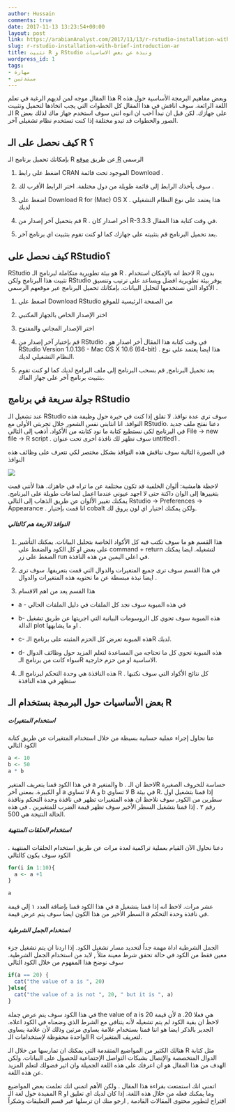 ```yaml
---
author: Hussain
comments: true
date: 2017-11-13 13:23:54+00:00
layout: post
link: https://arabianAnalyst.com/2017/11/13/r-rstudio-installation-with-brief-introduction-ar/
slug: r-rstudio-installation-with-brief-introduction-ar
title: تثبيت R و RStudio ونبذة عن بعض الاساسيات
wordpress_id: 1
tags:
- مهارة
- مبتدئين
---
```


هذا المقال موجه لمن لديهم الرغبة في تعلم R وبعض مفاهيم البرمجة الأساسية حول هذه اللغة الرائعة. سوف اناقش في هذا المقال كل الخطوات التي يجب اتخاذها لتحميل وتثبيت الـ R على جهازك. لكن قبل ان نبدأ احب ان انوه انني سوف استخدم جهاز ماك لذلك بعض الصور والخطوات قد تبدو مختلفة إذا كنت تستخدم نظام تشغيلي آخر.


## كيف نحصل على الـ R ؟


بإمكانك تحميل برنامج الـ R عن طريق [موقع R](www.r-project.org) الرسمي




  1. اضغط على رابط CRAN الموجود تحت قائمة Download .


  2. سوف يأخذك الرابط إلى قائمة طويلة من دول مختلفة. اختر الرابط الأقرب لك .


  3. اضغط على Download R for (Mac) OS X . هذا يعتمد على نوع النظام التشغيلي لديك


  4. قم بتحميل آخر إصدار من R . أخر اصدار كان R-3.3.3 في وقت كتابة هذا المقال.


  5. بعد تحميل البرنامج قم بتثبيته على جهازك كما لو كنت تقوم بتثبيت اي برنامج آخر.










## كيف نحصل على RStudio؟


RStudio هو بيئة تطويرية متكاملة لبرنامج الـ R . لاحظ انه بالإمكان استخدام R بدون تثبيت هذا البرنامج ولكن RStudio يوفر بيئة تطويرية افضل ويساعد على ترتيب وتنسيق الأكواد التي نستخدمها لتحليل البيانات. بإمكانك تحميل البرنامج عبر موقعهم الرسمي .




  1. اضغط على Download RStudio من الصفحة الرئيسية للموقع


  2. اختر الإصدار الخاص بالجهاز المكتبي


  3. اختر الإصدار المجاني والمفتوح


  4. قم بإختيار آخر إصدار من RStudio . في وقت كتابة هذا المقال أخر اصدار هو RStudio Version 1.0.136 - Mac OS X 10.6 (64-bit) . هذا ايضا يعتمد على نوع النظام التشغيلي لديك.


  5. بعد تحميل البرنامج, قم بسحب البرنامج إلى ملف البرامج لديك كما لو كنت تقوم بتثبيت برنامج آخر على جهاز الماك.



## جولة سريعة في برنامج RStudio


عند تشغيل الـ RStudio سوف ترى عدة نوافذ. لا تقلق إذا كنت في حيرة حول وظيفة هذه النوافذ. انا انتابني نفس الشعور خلال تجربتي الأولى مع RStudio. دعنا نفتح ملف جديد في البرنامج لكي نستطيع كتابة ما نود كتابته من الأكواد. أذهب إلى التالي File -> new file -> R script . سوف تظهر لك نافذة أخرى تحت عنوان untitled1 .

في الصورة التالية سوف نناقش هذه النوافذ بشكل مختصر لكي نتعرف على وظائف هذه النوافذ

[![](http://arabianAnalyst.com/wp-content/uploads/2017/11/RStudio-Main-Window-1024x798.png)](http://arabianAnalyst.com/wp-content/uploads/2017/11/RStudio-Main-Window.png)

لاحظة هامشية: ألوان الخلفية قد تكون مختلفة عن ما تراه في جاهزك. هذا لأنني قمت بتغييرها إلى الوان داكنة حتى لا اجهد عيوني عندما اعمل لساعات طويلة على البرنامج. يمكنك تغيير الألوان عن طريق الذهاب إلى التالي Rstudio -> Preferences -> Appearance . انا قمت بإختيار cobalt ولكن يمكنك اختيار اي لون يروق لك.


##### النوافذ الاربعة هم كالتالي


  1. هذا القسم هو ما سوف تكتب فيه كل الأكواد الخاصة بتحليل البيانات. يمكنك التأشير على بعض او كل الكود والضغط على command + return لتشغيله. ايضا يمكنك الضغط على زر run في اعلى اليمين من هذه النافذة.


  2. في هذا القسم سوف ترى جميع المتغيرات والدوال التي قمت بتعريفها. سوف ترى ايضا نبذة مبسطة عن ما تحتويه هذه المتغيرات والدوال .


  3. هذا القسم يعد من اهم الاقسام



  * a - في هذه المبوبة سوف تجد كل الملفات في دليل الملفات الحالي


  * b- هذه المبوبة سوف تحوي كل الروسومات البيانية التي اجريتها عن طريق تشغيل الدالة plot او ما يشابهها .


  * c- هذه المبوبة تعرض كل الحزم المثبته على برنامج الـR لديك.


  * d- هذه المبوبة تحوي كل ما تحتاجه من المساعدة لتعلم المزيد حول وظائف الدوال سواء كانت من برنامج الـR الاساسية او من حزم خارجية.




  4. هذه النافذة هي وحدة التحكم لبرنامج الـ R . كل نتائج الأكواد التي سوف نكتبها ستظهر في هذه النافذة



## بعض الأساسيات حول البرمجة بستخدام الـ R




##### **استخدام المتغيرات**




عنا نحاول إجراء عملية حسابية بسيطة من خلال استخدام المتغيرات عن طريق كتابة الكود التالي


```r
a <- 10
b <- 50
a * b
```



في هذا الكود قمنا بتعريف المتغير a والمتغير b . لاحظ ان الـR حساسة للحروف الصغيرة أو الكبيرة. بمعنى آخر a لا تساوي A و b لا تساوي B في بيئة R. إذا قمنا بتشغيل اول سطرين من الكود, سوف نلاحظ ان هذه المتغيرات تظهر في نافذة وحدة التحكم ونافذة رقم ٢ . إذا قمنا بتشغيل السطر الأخير سوف تظهر قيمة الضرب للمتغيرين . في هذه الحالة النتيجة هي 500.











##### **استخدام الحلقات المنتهية**




دعنا نحاول الآن القيام بعملية تراكمية لعدة مرات عن طريق استخدام الحلقات المنتهية . الكود سوف يكون كالتالي




```r
for(i in 1:10){
  a <- a +1
}

a

```



في هذا الكود قمنا بإضاقة العدد ١ إلى قيمة a عشر مرات. لاحظ انه إذا قمنا بتشغيل السطر الأخير من هذا الكون ايضا سوف يتم عرض قيمة a في نافذة وحدة التحكم.



##### **استخدام الجمل الشرطية**




الجمل الشرطية اداة مهمة جداُ لتحديد مسار تشغيل الكود. إذا اردنا ان يتم تشغيل جزء معين فقط من الكود في حالة تحقق شرط معينة مثلاُ , لابد من استخدام الجمل الشرطية. سوف نوضح هذا المفهوم من خلال الكود التالي




```r
if(a == 20) {
  cat("the value of a is ", 20)
}else{
  cat("the value of a is not ", 20, " but it is ", a)
}    

```



في هذا الكود سوف يتم عرض جملة the value of a is 20 لأن قيمة a هي فعلا 20. لاحظ ان بقية الكود لم يتم تشغيله لأنه يتنافى مع الشرط الذي وضعناه في الكود اعلاه. الجدير بالذكر ايضا هو اننا قمنا بستخدام علامة يساوي مرتين وذلك لأن علامة يساوي الواحدة محفوظة لإستخدامات الـ R لتعريف المتغيرات.



هنالك الكثير من المواضيع المتقدمة التي يمكنك ان تمارسها من خلال الـ R مثل كتابة الدوال المتخصصة والإتصال بشبكات التواصل الإجتماعية للحصول على البيانات. ولكن الهدف من هذا المقال هو ان اعرفك على هذه اللغة الجميلة وان اثير فضولك لتعلم المزيد عن هذه اللغة.




اتمنى انك استمتعت بقراءة هذا المقال . ولكن الأهم اتمنى انك تعلمت بعض المواضيع المفيدة حول لغة الـ R وما يمكنك فعله من خلال هذه اللغة. إذا كان لديك اي تعليق او اقتراح لتطوير محتوى المقالات القادمة , ارجو منك ان ترسلها عبر قسم التعليقات وشكراُ
